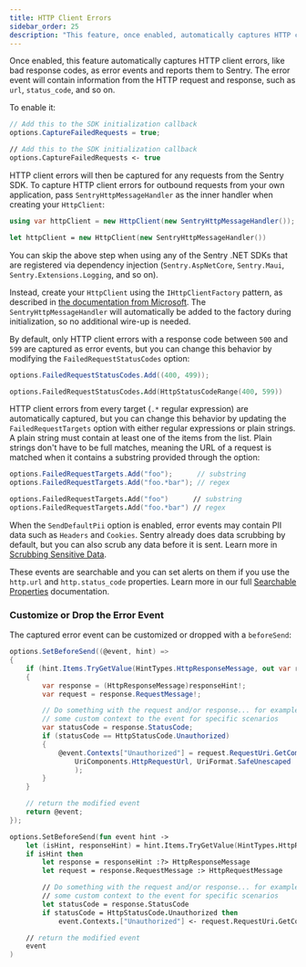 ```yaml
---
title: HTTP Client Errors
sidebar_order: 25
description: "This feature, once enabled, automatically captures HTTP client errors, like bad response codes, as error events and reports them to Sentry."
---
```


Once enabled, this feature automatically captures HTTP client errors, like bad response codes, as error events and reports them to Sentry. The error event will contain information from the HTTP request and response, such as `url`, `status_code`, and so on.

To enable it:

```csharp
// Add this to the SDK initialization callback
options.CaptureFailedRequests = true;
```

```fsharp
// Add this to the SDK initialization callback
options.CaptureFailedRequests <- true
```

HTTP client errors will then be captured for any requests from the Sentry SDK. To capture HTTP client errors for outbound requests from your own application, pass `SentryHttpMessageHandler` as the inner handler when creating your `HttpClient`:

```csharp
using var httpClient = new HttpClient(new SentryHttpMessageHandler());
```

```fsharp
let httpClient = new HttpClient(new SentryHttpMessageHandler())
```

<Alert title="Tip">

You can skip the above step when using any of the Sentry .NET SDKs that are registered via dependency injection (`Sentry.AspNetCore`, `Sentry.Maui`, `Sentry.Extensions.Logging`, and so on).

Instead, create your `HttpClient` using the `IHttpClientFactory` pattern, as described in [the documentation from Microsoft](https://learn.microsoft.com/aspnet/core/fundamentals/http-requests). The `SentryHttpMessageHandler` will automatically be added to the factory during initialization, so no additional wire-up is needed.

</Alert>

By default, only HTTP client errors with a response code between `500` and `599` are captured as error events, but you can change this behavior by modifying the `FailedRequestStatusCodes` option:

```csharp
options.FailedRequestStatusCodes.Add((400, 499));
```

```fsharp
options.FailedRequestStatusCodes.Add(HttpStatusCodeRange(400, 599))
```

HTTP client errors from every target (`.*` regular expression) are automatically captured, but you can change this behavior by updating the `FailedRequestTargets` option with either regular expressions or plain strings. A plain string must contain at least one of the items from the list. Plain strings don't have to be full matches, meaning the URL of a request is matched when it contains a substring provided through the option:

```csharp
options.FailedRequestTargets.Add("foo");      // substring
options.FailedRequestTargets.Add("foo.*bar"); // regex
```

```fsharp
options.FailedRequestTargets.Add("foo")      // substring
options.FailedRequestTargets.Add("foo.*bar") // regex
```

When the `SendDefaultPii` option is enabled, error events may contain PII data such as `Headers` and `Cookies`. Sentry already does data scrubbing by default, but you can also scrub any data before it is sent. Learn more in [Scrubbing Sensitive Data](/platforms/dotnet/data-management/sensitive-data/).

These events are searchable and you can set alerts on them if you use the `http.url` and `http.status_code` properties. Learn more in our full [Searchable Properties](/concepts/search/searchable-properties/) documentation.

### Customize or Drop the Error Event

The captured error event can be customized or dropped with a `beforeSend`:

```csharp
options.SetBeforeSend((@event, hint) =>
{
    if (hint.Items.TryGetValue(HintTypes.HttpResponseMessage, out var responseHint))
    {
        var response = (HttpResponseMessage)responseHint!;
        var request = response.RequestMessage!;

        // Do something with the request and/or response... for example, you could add
        // some custom context to the event for specific scenarios
        var statusCode = response.StatusCode;
        if (statusCode == HttpStatusCode.Unauthorized)
        {
            @event.Contexts["Unauthorized"] = request.RequestUri.GetComponents(
                UriComponents.HttpRequestUrl, UriFormat.SafeUnescaped
                );
        }
    }

    // return the modified event
    return @event;
});
```

```fsharp
options.SetBeforeSend(fun event hint ->
    let (isHint, responseHint) = hint.Items.TryGetValue(HintTypes.HttpResponseMessage)
    if isHint then
        let response = responseHint :?> HttpResponseMessage
        let request = response.RequestMessage :> HttpRequestMessage

        // Do something with the request and/or response... for example, you could add
        // some custom context to the event for specific scenarios
        let statusCode = response.StatusCode
        if statusCode = HttpStatusCode.Unauthorized then
            event.Contexts.["Unauthorized"] <- request.RequestUri.GetComponents(UriComponents.HttpRequestUrl, UriFormat.SafeUnescaped)

    // return the modified event
    event
)
```
